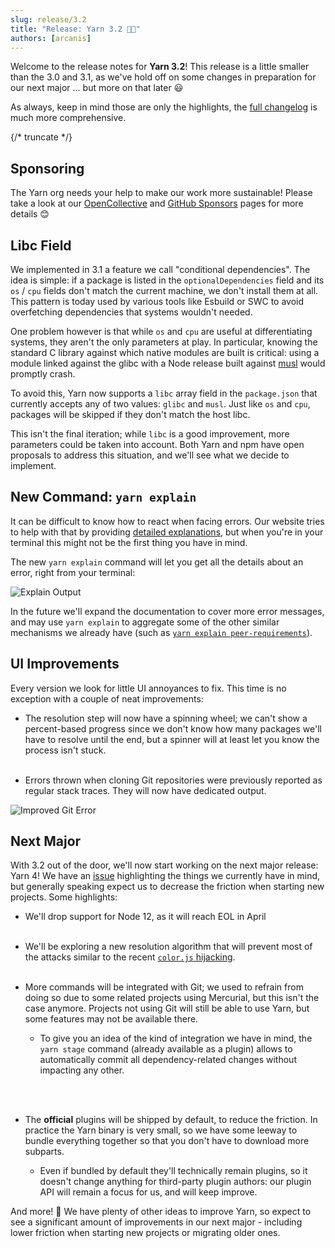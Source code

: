 ```yaml
---
slug: release/3.2
title: "Release: Yarn 3.2 🚢🔮"
authors: [arcanis]
---
```


Welcome to the release notes for **Yarn 3.2**! This release is a little smaller than the 3.0 and 3.1, as we've hold off on some changes in preparation for our next major ... but more on that later 😃

As always, keep in mind those are only the highlights, the [full changelog](https://github.com/yarnpkg/berry/blob/master/CHANGELOG.md) is much more comprehensive.

{/* truncate */}

## Sponsoring

The Yarn org needs your help to make our work more sustainable! Please take a look at our [OpenCollective](https://opencollective.com/yarnpkg) and [GitHub Sponsors](https://github.com/sponsors/yarnpkg) pages for more details 😊

## Libc Field

We implemented in 3.1 a feature we call "conditional dependencies". The idea is simple: if a package is listed in the `optionalDependencies` field and its `os` / `cpu` fields don't match the current machine, we don't install them at all. This pattern is today used by various tools like Esbuild or SWC to avoid overfetching dependencies that systems wouldn't needed.

One problem however is that while `os` and `cpu` are useful at differentiating systems, they aren't the only parameters at play. In particular, knowing the standard C library against which native modules are built is critical: using a module linked against the glibc with a Node release built against [musl](https://musl.libc.org/) would promptly crash.

To avoid this, Yarn now supports a `libc` array field in the `package.json` that currently accepts any of two values: `glibc` and `musl`. Just like `os` and `cpu`, packages will be skipped if they don't match the host libc.

This isn't the final iteration; while `libc` is a good improvement, more parameters could be taken into account. Both Yarn and npm have open proposals to address this situation, and we'll see what we decide to implement.

## New Command: `yarn explain`

It can be difficult to know how to react when facing errors. Our website tries to help with that by providing [detailed explanations](https://yarnpkg.com/advanced/error-codes), but when you're in your terminal this might not be the first thing you have in mind.

The new `yarn explain` command will let you get all the details about an error, right from your terminal:

![Explain Output](https://dev-to-uploads.s3.amazonaws.com/uploads/articles/brt0umb2jvfkkjeu2kv9.png)

In the future we'll expand the documentation to cover more error messages, and may use `yarn explain` to aggregate some of the other similar mechanisms we already have (such as [`yarn explain peer-requirements`](https://yarnpkg.com/cli/explain/peer-requirements)).

## UI Improvements

Every version we look for little UI annoyances to fix. This time is no exception with a couple of neat improvements:

- The resolution step will now have a spinning wheel; we can't show a percent-based progress since we don't know how many packages we'll have to resolve until the end, but a spinner will at least let you know the process isn't stuck.<br/><br/>

- Errors thrown when cloning Git repositories were previously reported as regular stack traces. They will now have dedicated output.

![Improved Git Error](https://dev-to-uploads.s3.amazonaws.com/uploads/articles/m4zkw674viqnuqc7c8fr.png)

## Next Major

With 3.2 out of the door, we'll now start working on the next major release: Yarn 4! We have an [issue](https://github.com/yarnpkg/berry/issues/3591) highlighting the things we currently have in mind, but generally speaking expect us to decrease the friction when starting new projects. Some highlights:

- We'll drop support for Node 12, as it will reach EOL in April<br/><br/>

- We'll be exploring a new resolution algorithm that will prevent most of the attacks similar to the recent [`color.js` hijacking](https://news.ycombinator.com/item?id=29851065).<br/><br/>

- More commands will be integrated with Git; we used to refrain from doing so due to some related projects using Mercurial, but this isn't the case anymore. Projects not using Git will still be able to use Yarn, but some features may not be available there.

  - To give you an idea of the kind of integration we have in mind, the `yarn stage` command (already available as a plugin) allows to automatically commit all dependency-related changes without impacting any other.

  <br/><br/>

- The **official** plugins will be shipped by default, to reduce the friction. In practice the Yarn binary is very small, so we have some leeway to bundle everything together so that you don't have to download more subparts.

  - Even if bundled by default they'll technically remain plugins, so it doesn't change anything for third-party plugin authors: our plugin API will remain a focus for us, and will keep improve.

And more! 🙂 We have plenty of other ideas to improve Yarn, so expect to see a significant amount of improvements in our next major - including lower friction when starting new projects or migrating older ones.
